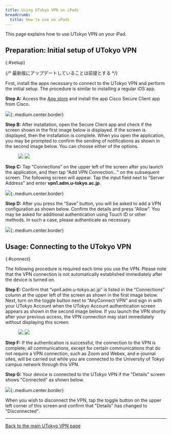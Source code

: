```yaml
---
title: Using UTokyo VPN on iPads
breadcrumb:
  title: How to use on iPads
---
```


This page explains how to use UTokyo VPN on your iPad.

<SubpageBeginning />

## Preparation: Initial setup of UTokyo VPN
{:#setup}

{/* 最新版にアップデートしていることは前提とする */}

First, install the apps necessary to connect to the UTokyo VPN and perform the initial setup. The procedure is similar to installing a regular iOS app.

**Step A:** Access the [App store](https://apps.apple.com/us/app/cisco-anyconnect/id1135064690) and install the app Cisco Secure Client app from Cisco.

![](img/ipad01-app-store-anyconnect.png){:.medium.center.border}

**Step B:** After installation, open the Secure Client app and check if the screen shown in the first image below is displayed. If the screen is displayed, then the installation is complete. When you open the application, you may be prompted to confirm the sending of notifications as shown in the second image below. You can choose either of the options.

<figure class="gallery">
  <img src="img/ipad02-install.png" class="border" />
  <img src="img/ipad03-notification.png" class="border" />
</figure>

**Step C:** Tap “Connections” on the upper left of the screen after you launch the application, and then tap “Add VPN Connection...” on the subsequent screen. The following screen will appear. Tap the input field next to “Server Address" and enter **vpn1.adm.u-tokyo.ac.jp**.

![](img/ipad04-add-vpn-connection.png){:.medium.center.border}

**Step D:** After you press the “Save” button, you will be asked to add a VPN configuration as shown below. Confirm the details and press “Allow”. You may be asked for additional authentication using Touch ID or other methods. In such a case, please authenticate as necessary. 

![](img/ipad05-requesting-vpn.png){:.medium.center.border}

## Usage: Connecting to the UTokyo VPN
{:#connect}

The following procedure is required each time you use the VPN. Please note that the VPN connection is not automatically established immediately after the device is turned on.


**Step E:** Confirm that “vpn1.adm.u-tokyo.ac.jp” is listed in the “Connections” column at the upper left of the screen as shown in the first image below. Next, turn on the toggle button next to “AnyConnect VPN” and sign in with your UTokyo Account when the UTokyo Account authentication screen appears as shown in the second image below. If you launch the VPN shortly after your previous access, the VPN connection may start immediately without displaying this screen.

<figure class="gallery">
  <img src="img/ipad06-home-finished-setting.png" class="border" />
  <img src="img/ipad07-anyconnect-authentication.png" class="border" />
</figure>

<HelpSecurityEducation />
<HelpMfa />

**Step F:** If the authentication is successful, the connection to the VPN is complete; all communications, except for certain communications that do not require a VPN connection, such as Zoom and Webex, and e-journal sites, will be carried out while you are connected to the University of Tokyo campus network through this VPN.

**Step G:** Your device is connected to the UTokyo VPN if the "Details" screen shows "Connected" as shown below.

![](img/ipad08-anyconnect-connecting.png){:.medium.center.border}

When you wish to disconnect the VPN, tap the toggle button on the upper left corner of this screen and confirm that "Details" has changed to "Disconnected".

---

[Back to the main UTokyo VPN page](.)
